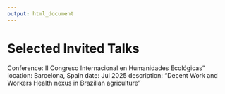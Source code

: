 ```yaml
---
output: html_document
---
```


\scriptsize
\setlength{\parindent}{-0.2in}
\setlength{\leftskip}{0.2in}
\setlength{\parskip}{8pt}

<!-- \pagebreak -->

# Selected Invited Talks
\footnotesize

Conference: II Congreso Internacional en Humanidades Ecológicas"
  location: Barcelona, Spain
  date: Jul 2025
  description: "Decent Work and Workers Health nexus in Brazilian agriculture"